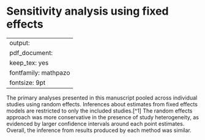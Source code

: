 # Sensitivity analysis using fixed effects {#fixed-effects}

---
output:
  pdf_document:
    keep_tex: yes
fontfamily: mathpazo
fontsize: 9pt
---

\raggedright


The primary analyses presented in this manuscript pooled across individual studies using random effects. Inferences about estimates from fixed effects models are restricted to only the included studies.[^1] The random effects approach was more conservative in the presence of study heterogeneity, as evidenced by larger confidence intervals around each point estimates. Overall, the inference from results produced by each method was similar. 

